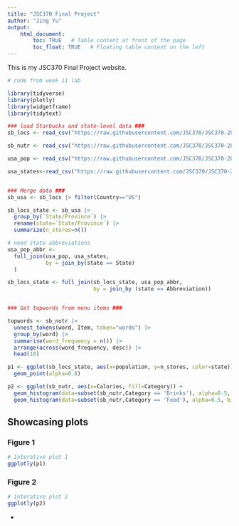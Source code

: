 ```yaml
---
title: "JSC370 Final Project"
author: "Jing Yu"
output: 
    html_document:
        toc: TRUE   # Table content at front of the page
        toc_float: TRUE   # Floating table content on the left
---
```


This is my JSC370 Final Project website.

```r
# code from week 11 lab

library(tidyverse)
library(plotly)
library(widgetframe)
library(tidytext)

### load Starbucks and state-level data ###
sb_locs <- read_csv("https://raw.githubusercontent.com/JSC370/JSC370-2024/main/labs/lab11/starbucks-locations.csv")

sb_nutr <- read_csv("https://raw.githubusercontent.com/JSC370/JSC370-2024/main/labs/lab11/starbucks-menu-nutrition.csv")

usa_pop <- read_csv("https://raw.githubusercontent.com/JSC370/JSC370-2024/main/labs/lab11/us_state_pop.csv")

usa_states<-read_csv("https://raw.githubusercontent.com/JSC370/JSC370-2024/main/labs/lab11/states.csv")


### Merge data ###
sb_usa <- sb_locs |> filter(Country=="US")

sb_locs_state <- sb_usa |>
  group_by(`State/Province`) |>
  rename(state=`State/Province`) |>
  summarize(n_stores=n())

# need state abbreviations
usa_pop_abbr <- 
  full_join(usa_pop, usa_states, 
            by = join_by(state == State)
  ) 

sb_locs_state <- full_join(sb_locs_state, usa_pop_abbr,
                           by = join_by (state == Abbreviation))


### Get topwords from menu items ###

topwords <- sb_nutr |>
  unnest_tokens(word, Item, token="words") |>
  group_by(word) |>
  summarise(word_frequency = n()) |>
  arrange(across(word_frequency, desc)) |>
  head(10)
```

```r
p1 <- ggplot(sb_locs_state, aes(x=population, y=n_stores, color=state)) +
  geom_point(alpha=0.8)
```

```r
p2 <- ggplot(sb_nutr, aes(x=Calories, fill=Category)) +
  geom_histogram(data=subset(sb_nutr,Category == 'Drinks'), alpha=0.5, binwidth = 50) +
  geom_histogram(data=subset(sb_nutr,Category == 'Food'), alpha=0.5, binwidth = 50)
```

## Showcasing plots {.tabset}

### Figure 1

```r
# Interative plot 1 
ggplotly(p1)
```

### Figure 2

```r
# Interative plot 2
ggplotly(p2)
```

{-}
